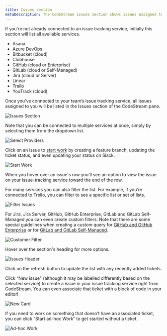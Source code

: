 ```yaml
---
title: Issues section
metaDescription: The CodeStream issues section shows issues assigned to you, as well as providing filtering tools.
---
```


If you're not already connected to an issue tracking service, initially this
section will list all available services.

* Asana
* Azure DevOps
* Bitbucket (cloud)
* Clubhouse
* GitHub (cloud or Enterprise)
* GitLab (cloud or Self-Managed)
* Jira (cloud or Server)
* Linear
* Trello
* YouTrack (cloud)

Once you’ve connected to your team’s issue tracking service, all issues assigned
to you will be listed in the Issues section of the CodeStream pane.

![Issues Section](../assets/images/IssuesSection.png)

Note that you can be connected to multiple services at once, simply by selecting
them from the dropdown list.

![Select Providers](../assets/images/Tasks-MultipleProviders.png)

Click on an issue to [start work](../workflow/start-work) by creating a feature
branch, updating the ticket status, and even updating your status on Slack.

![Start Work](../assets/images/IssuesStartWork.png)

When you hover over an issue's row you'll see an option to view the issue on
your issue-tracking service toward the end of the row. 

For many services you can also filter the list. For example, if you’re connected
to Trello, you can filter to see a specific list or set of lists. 

![Filter Issues](../assets/images/IssuesFilter.png)

For Jira, Jira Server, GitHub, GitHub Enterprise, GitLab and GitLab Self-Managed you can even create custom
filters. Note that there are some special
guidelines when creating a custom query for [GitHub and GitHub Enterprise](pull-requests-section/#github-custom-queries) or for [GitLab and GitLab Self-Managed](pull-requests-section/#gitlab-custom-queries).

![Customer Filter](../assets/images/IssuesCustomFilter.png)

Hover over the section's heading for more options.

![Issues Header](../assets/images/IssuesSectionHeader.png)

Click on the refresh button to update the list with any recently added tickets.

Click “New issue" (although it may be labelled differently based on the selected
service) to create a issue in your issue tracking service right from CodeStream.
You can even associate that ticket with a block of code in your editor!

![New Card](../assets/images/IssuesNewTrello.png)

If you need to work on something that doesn’t have an associated ticket, you can
click “Start ad-hoc Work” to get started without a ticket.

![Ad-hoc Work](../assets/images/IssuesStartAdHoc.png)

